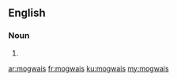 ==English==

===Noun===
{{head|en|noun plural form}}

# {{plural of|mogwai|lang=en}}

[[ar:mogwais]]
[[fr:mogwais]]
[[ku:mogwais]]
[[my:mogwais]]